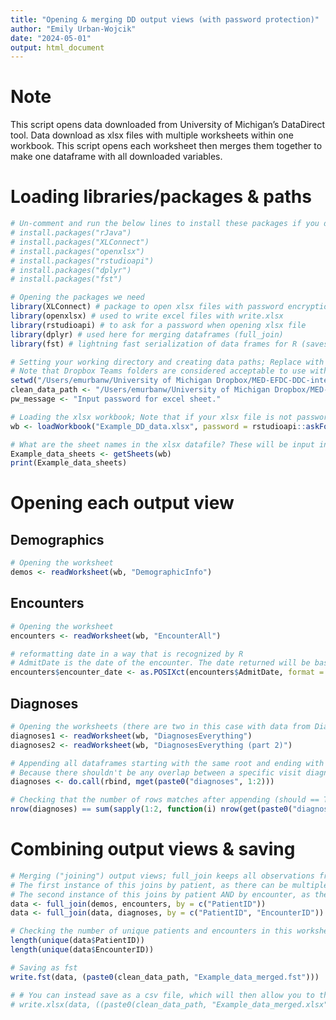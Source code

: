 ```yaml
---
title: "Opening & merging DD output views (with password protection)"
author: "Emily Urban-Wojcik"
date: "2024-05-01"
output: html_document
---
```


# Note
This script opens data downloaded from University of Michigan's DataDirect tool. Data download as xlsx files with multiple worksheets within one workbook. This script opens each worksheet then merges them together to make one dataframe with all downloaded variables. 

# Loading libraries/packages & paths
```r

# Un-comment and run the below lines to install these packages if you don't already have them
# install.packages("rJava")
# install.packages("XLConnect")
# install.packages("openxlsx")
# install.packages("rstudioapi") 
# install.packages("dplyr")
# install.packages("fst")

# Opening the packages we need
library(XLConnect) # package to open xlsx files with password encryption; Note that XLConnect depends on Java through the rJava. Make sure you have an up-to-date Java Development Kit (JDK) installed on. your system (not just the Java Runtime Environment). You can download the latest JDK from Oracle’s website: https://www.oracle.com/java/technologies/downloads/?er=221886.
library(openxlsx) # used to write excel files with write.xlsx
library(rstudioapi) # to ask for a password when opening xlsx file
library(dplyr) # used here for merging dataframes (full_join)
library(fst) # lightning fast serialization of data frames for R (saves data in smaller file sizes; loads more quickly)

# Setting your working directory and creating data paths; Replace with your own path; This assumes you have separate directories for raw and cleaned data within your data directory
# Note that Dropbox Teams folders are considered acceptable to use with PHI
setwd("/Users/emurbanw/University of Michigan Dropbox/MED-EFDC-DDC-internal/Example_code/DataDirect/data/raw/")
clean_data_path <- "/Users/emurbanw/University of Michigan Dropbox/MED-EFDC-DDC-internal/Example_code/DataDirect/data/clean/"
pw_message <- "Input password for excel sheet."

# Loading the xlsx workbook; Note that if your xlsx file is not password encrypted you can type anything into the pw box (or just remove the password call in the code below)
wb <- loadWorkbook("Example_DD_data.xlsx", password = rstudioapi::askForPassword(pw_message))

# What are the sheet names in the xlsx datafile? These will be input into later calls to open up each sheet. 
Example_data_sheets <- getSheets(wb)
print(Example_data_sheets)

```

# Opening each output view
## Demographics
```r

# Opening the worksheet
demos <- readWorksheet(wb, "DemographicInfo")

```

## Encounters
```r

# Opening the worksheet
encounters <- readWorksheet(wb, "EncounterAll")

# reformatting date in a way that is recognized by R
# AdmitDate is the date of the encounter. The date returned will be based on an algorithm that chooses the first non-null value available from the following list (in that order): HospitalAdmissionDate, CheckinTime, AppointmentTime, EncounterInstantDate, EncounterContactDate.
encounters$encounter_date <- as.POSIXct(encounters$AdmitDate, format = "%m/%d/%Y")

```

## Diagnoses
```r

# Opening the worksheets (there are two in this case with data from DiagnosesEverything; this is typically because there was too much data to fit into one worksheet for this output view for download)
diagnoses1 <- readWorksheet(wb, "DiagnosesEverything")
diagnoses2 <- readWorksheet(wb, "DiagnosesEverything (part 2)")

# Appending all dataframes starting with the same root and ending with the relevant numbers; NEED TO UPDATE THIS BASED ON NUMBER OF SHEETS
# Because there shouldn't be any overlap between a specific visit diagnosis between sheets, we append rather than merge
diagnoses <- do.call(rbind, mget(paste0("diagnoses", 1:2)))

# Checking that the number of rows matches after appending (should == TRUE); NEED TO UPDATE THIS BASED ON NUMBER OF SHEETS
nrow(diagnoses) == sum(sapply(1:2, function(i) nrow(get(paste0("diagnoses", i)))))

```

# Combining output views & saving
```r

# Merging ("joining") output views; full_join keeps all observations from each dataframe; 
# The first instance of this joins by patient, as there can be multiple encounters within each patient;
# The second instance of this joins by patient AND by encounter, as there can be multiple diagnoses within encounter
data <- full_join(demos, encounters, by = c("PatientID"))
data <- full_join(data, diagnoses, by = c("PatientID", "EncounterID"))

# Checking the number of unique patients and encounters in this worksheet
length(unique(data$PatientID))
length(unique(data$EncounterID))

# Saving as fst
write.fst(data, (paste0(clean_data_path, "Example_data_merged.fst")))

# # You can instead save as a csv file, which will then allow you to then password encrypt manually if you wish
# write.xlsx(data, ((paste0(clean_data_path, "Example_data_merged.xlsx"))))

```
